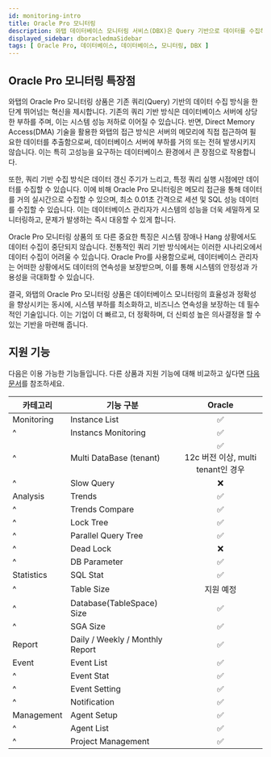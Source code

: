 ```yaml
---
id: monitoring-intro
title: Oracle Pro 모니터링
description: 와탭 데이터베이스 모니터링 서비스(DBX)은 Query 기반으로 데이터를 수집하여 성능 모니터링 서비스를 제공합니다.
displayed_sidebar: dboracledmaSidebar
tags: [ Oracle Pro, 데이터베이스, 데이터베이스, 모니터링, DBX ]
---
```



<Dbintroductiondesc /> 

## Oracle Pro 모니터링 특장점

와탭의 Oracle Pro 모니터링 상품은 기존 쿼리(Query) 기반의 데이터 수집 방식을 한 단계 뛰어넘는 혁신을 제시합니다. 기존의 쿼리 기반 방식은 데이터베이스 서버에 상당한 부하를 주며, 이는 시스템 성능 저하로 이어질 수 있습니다. 반면, Direct Memory Access(DMA) 기술을 활용한 와탭의 접근 방식은 서버의 메모리에 직접 접근하여 필요한 데이터를 추출함으로써, 데이터베이스 서버에 부하를 거의 또는 전혀 발생시키지 않습니다. 이는 특히 고성능을 요구하는 데이터베이스 환경에서 큰 장점으로 작용합니다.

또한, 쿼리 기반 수집 방식은 데이터 갱신 주기가 느리고, 특정 쿼리 실행 시점에만 데이터를 수집할 수 있습니다. 이에 비해 Oracle Pro 모니터링은 메모리 접근을 통해 데이터를 거의 실시간으로 수집할 수 있으며, 최소 0.01초 간격으로 세션 및 SQL 성능 데이터를 수집할 수 있습니다. 이는 데이터베이스 관리자가 시스템의 성능을 더욱 세밀하게 모니터링하고, 문제가 발생하는 즉시 대응할 수 있게 합니다.

Oracle Pro 모니터링 상품의 또 다른 중요한 특징은 시스템 장애나 Hang 상황에서도 데이터 수집이 중단되지 않습니다. 전통적인 쿼리 기반 방식에서는 이러한 시나리오에서 데이터 수집이 어려울 수 있습니다. Oracle Pro를 사용함으로써, 데이터베이스 관리자는 어떠한 상황에서도 데이터의 연속성을 보장받으며, 이를 통해 시스템의 안정성과 가용성을 극대화할 수 있습니다.

결국, 와탭의 Oracle Pro 모니터링 상품은 데이터베이스 모니터링의 효율성과 정확성을 향상시키는 동시에, 시스템 부하를 최소화하고, 비즈니스 연속성을 보장하는 데 필수적인 기술입니다. 이는 기업이 더 빠르고, 더 정확하며, 더 신뢰성 높은 의사결정을 할 수 있는 기반을 마련해 줍니다.


<Dbspecification />

## 지원 기능

다음은 이용 가능한 기능들입니다. 다른 상품과 지원 기능에 대해 비교하고 싶다면 [다음 문서](../support-env#compare-db)를 참조하세요.

|카테고리|기능 구분|Oracle|
|--|--|:-:|
|Monitoring|Instance List|<span class='emoji-ok'>✅</span>|
|^|Instancs Monitoring|<span class='emoji-ok'>✅</span>|
|^|Multi DataBase (tenant)|<span class='emoji-ok'>✅</span><br/>12c 버전 이상, multi tenant인 경우|
|^|Slow Query|<span class='emoji-no'>❌</span>|
|Analysis|Trends|<span class='emoji-ok'>✅</span>|
|^|Trends Compare|<span class='emoji-ok'>✅</span>|
|^|Lock Tree|<span class='emoji-ok'>✅</span>|
|^|Parallel Query Tree|<span class='emoji-ok'>✅</span>|
|^|Dead Lock|<span class='emoji-no'>❌</span>|
|^|DB Parameter|<span class='emoji-ok'>✅</span>|
|Statistics|SQL Stat|<span class='emoji-ok'>✅</span>|
|^|Table Size|지원 예정|
|^|Database(TableSpace) Size|<span class='emoji-ok'>✅</span>|
|^|SGA Size|<span class='emoji-ok'>✅</span>|
|Report|Daily / Weekly / Monthly Report|<span class='emoji-ok'>✅</span>|
|Event|Event List|<span class='emoji-ok'>✅</span>|
|^|Event Stat|<span class='emoji-ok'>✅</span>|
|^|Event Setting|<span class='emoji-ok'>✅</span>|
|^|Notification|<span class='emoji-ok'>✅</span>|
|Management|Agent Setup|<span class='emoji-ok'>✅</span>|
|^|Agent List|<span class='emoji-ok'>✅</span>|
|^|Project Management|<span class='emoji-ok'>✅</span>|